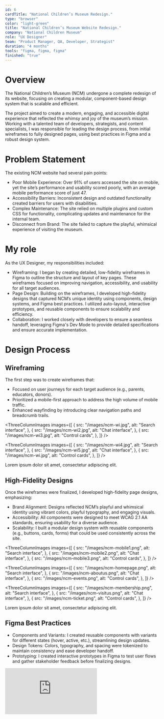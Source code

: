 ```yaml
---
id: 6
cardTitle: "National Children’s Museum Redesign."
type: "browser"
color: "light-green"
title: "National Children’s Museum Website Redesign."
company: "National Children Museum"
role: "UX Designer"
team: "Product Manager, QA, Developer, Strategist"
duration: "4 months"
tools: "figma, figma, figma"
finished: "true"
---
```


<FullWidthImage
  src="/images/ncm-main.png"
  alt="Element Bolt Dashboard Interface"
/>

# Overview

The National Children’s Museum (NCM) undergone a complete redesign of its website, focusing on creating a modular, component-based design system that is scalable and efficient. 

The project aimed to create a modern, engaging, and accessible digital experience that reflected the whimsy and joy of the museum’s mission. Working with a talented team of developers, strategists, and content specialists, I was responsible for leading the design process, from initial wireframes to fully designed pages, using best practices in Figma and a robust design system.

# Problem Statement

The existing NCM website had several pain points:

- Poor Mobile Experience: Over 91% of users accessed the site on mobile, yet the site’s performance and usability scored poorly, with an average mobile performance score of just 47.
- Accessibility Barriers: Inconsistent design and outdated functionality created barriers for users with disabilities.
- Complex Maintenance: The site relied on multiple plugins and custom CSS for functionality, complicating updates and maintenance for the internal team.
- Disconnect from Brand: The site failed to capture the playful, whimsical experience of visiting the museum.

# My role

As the UX Designer, my responsibilities included:

- Wireframing: I began by creating detailed, low-fidelity wireframes in Figma to outline the structure and layout of key pages. These wireframes focused on improving navigation, accessibility, and usability for all target audiences.
- Page Design: Building on the wireframes, I developed high-fidelity designs that captured NCM’s unique identity using components, design systems, and Figma best practices. I utilized auto-layout, interactive prototypes, and reusable components to ensure scalability and efficiency.
- Collaboration: I worked closely with developers to ensure a seamless handoff, leveraging Figma's Dev Mode to provide detailed specifications and ensure accurate implementation.

# Design Process

## Wireframing
The first step was to create wireframes that:

- Focused on user journeys for each target audience (e.g., parents, educators, donors).
- Prioritized a mobile-first approach to address the high volume of mobile traffic.
- Enhanced wayfinding by introducing clear navigation paths and breadcrumb trails.

<ThreeColumnImages
  images={[
    {
      src: "/images/ncm-wi.jpg",
      alt: "Search interface",
    },
    {
      src: "/images/ncm-wi2.jpg",
      alt: "Chat interface",
    },
    {
      src: "/images/ncm-wi3.jpg",
      alt: "Control cards",
    },
  ]}
/>

<ThreeColumnImages
  images={[
    {
      src: "/images/ncm-wi4.jpg",
      alt: "Search interface",
    },
    {
      src: "/images/ncm-wi5.jpg",
      alt: "Chat interface",
    },
    {
      src: "/images/ncm-wi.jpg",
      alt: "Control cards",
    },
  ]}
/>
<Caption>
  Lorem ipsum dolor sit amet, consectetur adipiscing elit.
</Caption>

## High-Fidelity Designs
Once the wireframes were finalized, I developed high-fidelity page designs, emphasizing:
- Brand Alignment: Designs reflected NCM’s playful and whimsical identity using vibrant colors, playful typography, and engaging visuals.
- Accessibility: All components were designed to meet WCAG 2.1 AA standards, ensuring usability for a diverse audience.
- Scalability: I built a modular design system with reusable components (e.g., buttons, cards, forms) that could be used consistently across the site.

<ThreeColumnImages
  images={[
    {
      src: "/images/ncm-mobile1.png",
      alt: "Search interface",
    },
    {
      src: "/images/ncm-mobile2.png",
      alt: "Chat interface",
    },
    {
      src: "/images/ncm-mobile3.png",
      alt: "Control cards",
    },
  ]}
/>

<ThreeColumnImages
  images={[
    {
      src: "/images/ncm-homepage.png",
      alt: "Search interface",
    },
    {
      src: "/images/ncm-aboutus.png",
      alt: "Chat interface",
    },
    {
      src: "/images/ncm-events.png",
      alt: "Control cards",
    },
  ]}
/>

<ThreeColumnImages
  images={[
    {
      src: "/images/ncm-membership.png",
      alt: "Search interface",
    },
    {
      src: "/images/ncm-visitus.png",
      alt: "Chat interface",
    },
    {
      src: "/images/ncm-ticket.png",
      alt: "Control cards",
    },
  ]}
/>
<Caption>
  Lorem ipsum dolor sit amet, consectetur adipiscing elit.
</Caption>

## Figma Best Practices
- Components and Variants: I created reusable components with variants for different states (hover, active, etc.), streamlining design updates.
- Design Tokens: Colors, typography, and spacing were tokenized to maintain consistency and ease developer handoff.
- Prototyping: I created interactive prototypes in Figma to test user flows and gather stakeholder feedback before finalizing designs.

<div style={{ marginTop: '20px', position: 'relative', width: '100%', maxWidth: '1100px', paddingTop: '56.25%', borderRadius: '10px', overflow: 'hidden', marginLeft: 'auto', marginRight: 'auto' }}>
  <iframe 
    src="https://embed.figma.com/design/h2uduBPcH39Tdkii7Pud9v/Enric-UX-%2F-Product-Design?node-id=751-15598&embed-host=share"
    style={{ position: 'absolute', top: 0, left: 0, width: '100%', height: '100%', borderRadius: '10px' }}
    frameBorder="0"
    allowFullScreen
  />
</div>

# Key UX Improvements

## Mobile-Optimized Design
<u>Problem:</u> The existing site performed poorly on mobile, frustrating users.
<u>Solution:</u> I implemented a mobile-first design that prioritized performance and usability, ensuring content was accessible on all devices.
<u>Outcome:</u> Improved mobile performance and user satisfaction, addressing 91% of the audience.

## Enhanced Accessibility
<u>Problem:</u> Inconsistent design created barriers for users with disabilities.
<u>Solution:</u> I designed components that met WCAG 2.1 AA standards, including high-contrast colors, keyboard navigability, and clear labels.
<u>Outcome:</u> A more inclusive experience for all users.

## Streamlined Navigation
<u>Problem:</u> Users struggled to find information due to poor site organization.
<u>Solution:</u> I restructured the site’s navigation, adding intuitive menus and breadcrumb trails.
<u>Outcome:</u> Reduced bounce rates and improved time on site.

## Dynamic Ticketing System
<u>Problem:</u> The ticketing workflow was cumbersome and inaccessible.
<u>Solution:</u> I designed an interactive ticketing widget that integrated seamlessly with the museum’s Salesforce PatronManager system.
<u>Outcome:</u> Simplified the ticket-buying process, increasing conversions.

# Tools and Methods
- Figma: Used for wireframing, high-fidelity design, and prototyping.
- Design System: Built to ensure consistency, scalability, and efficient handoff to developers.
- Collaborative Feedback: Incorporated input from stakeholders, ensuring designs met business and user needs.

# Results
## Quantitative Outcomes
- Mobile Usability: Performance scores increased from 47 to 85+.
- Ticket Sales: Improved ticket purchase workflows led to higher conversions.
- Accessibility Compliance: Achieved WCAG 2.1 AA standards across all pages.

## Qualitative Outcomes
- Positive feedback from stakeholders on the playful and accessible design.
- Internal staff reported easier content updates thanks to the new design system

